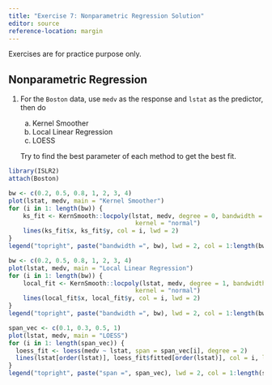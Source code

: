 ```yaml
---
title: "Exercise 7: Nonparametric Regression Solution"
editor: source
reference-location: margin
---
```


::: callout-note
Exercises are for practice purpose only.
:::



## Nonparametric Regression

<!-- Yu -->

1. For the `Boston` data, use `medv` as the response and `lstat` as the predictor, then do

    (a) Kernel Smoother
    (b) Local Linear Regression
    (c) LOESS
    
    Try to find the best parameter of each method to get the best fit.
    
    
```r
library(ISLR2)
attach(Boston)
```

```r
bw <- c(0.2, 0.5, 0.8, 1, 2, 3, 4)
plot(lstat, medv, main = "Kernel Smoother")
for (i in 1: length(bw)) {
    ks_fit <- KernSmooth::locpoly(lstat, medv, degree = 0, bandwidth = bw[i], 
                                   kernel = "normal")
    lines(ks_fit$x, ks_fit$y, col = i, lwd = 2)
}
legend("topright", paste("bandwidth =", bw), lwd = 2, col = 1:length(bw))

```


```r
bw <- c(0.2, 0.5, 0.8, 1, 2, 3, 4)
plot(lstat, medv, main = "Local Linear Regression")
for (i in 1: length(bw)) {
    local_fit <- KernSmooth::locpoly(lstat, medv, degree = 1, bandwidth = bw[i], 
                                   kernel = "normal")
    lines(local_fit$x, local_fit$y, col = i, lwd = 2)
}
legend("topright", paste("bandwidth =", bw), lwd = 2, col = 1:length(bw))
```


```r
span_vec <- c(0.1, 0.3, 0.5, 1)
plot(lstat, medv, main = "LOESS")
for (i in 1: length(span_vec)) {
  loess_fit <- loess(medv ~ lstat, span = span_vec[i], degree = 2)
  lines(lstat[order(lstat)], loess_fit$fitted[order(lstat)], col = i, lwd = 2)
}
legend("topright", paste("span =", span_vec), lwd = 2, col = 1:length(span_vec))
```

